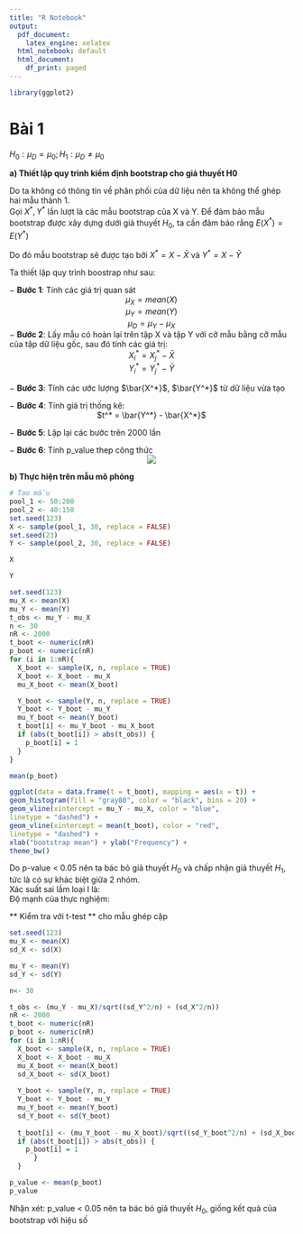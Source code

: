 ```yaml
---
title: "R Notebook"
output:
  pdf_document:
    latex_engine: xelatex
  html_notebook: default
  html_document:
    df_print: paged
---
```


```r
library(ggplot2)
```

# Bài 1

$H_0: \mu_D = \mu_0; H_1: \mu_D \ne \mu_0$

**a) Thiết lập quy trình kiểm định bootstrap cho giả thuyết H0**

Do ta không có thông tin về phân phối của dữ liệu nên ta không thể ghép hai mẫu thành 1.\
Gọi $X^*, Y^*$ lần lượt là các mẫu bootstrap của X và Y. Để đảm bảo mẫu bootstrap được xây dựng dưới giả thuyết $H_0$, ta cần đảm bảo rằng $E(X^*) = E(Y^*)$

Do đó mẫu bootstrap sẽ được tạo bởi $X^* = X - \bar{X}$ và $Y^* = X - \bar{Y}$

Ta thiết lập quy trình boostrap như sau:

$-$ **Bước 1**: Tính các giá trị quan sát\
<center>
$\mu_X = mean(X)$\
$\mu_Y = mean(Y)$\
$\mu_D = \mu_Y - \mu_X$
</center>

$-$ **Bước 2**: Lấy mẫu có hoàn lại trên tập X và tập Y với cỡ mẫu bằng cỡ mẫu của tập dữ liệu gốc, sau đó tính các giá trị:
<center>
$X_i^* = X_j^* - \bar{X}$\
$Y_i^* = Y_j^* - \bar{Y}$
</center>
$-$ **Bước 3**: Tính các ước lượng $\bar{X^*}$, $\bar{Y^*}$ từ dữ liệu vừa tạo

$-$ **Bước 4**: Tính giá trị thống kê: 
<center>
$t^* = \bar{Y^*} - \bar{X^*}$
</center>
$-$ **Bước 5**: Lặp lại các bước trên 2000 lần

$-$ **Bước 6**: Tính p_value thep công thức
<center>

![](D:\thuantt2\Document\Learn\Boostrap\BTVN3\p_value_formula.jpg)
</center>

**b) Thực hiện trên mẫu mô phỏng**


```r
# Tạo mẫu
pool_1 <- 50:200
pool_2 <- 40:150
set.seed(123)
X <- sample(pool_1, 30, replace = FALSE)
set.seed(23)
Y <- sample(pool_2, 30, replace = FALSE)
```

```r
X
```

```r
Y
```


```r
set.seed(123)
mu_X <- mean(X)
mu_Y <- mean(Y)
t_obs <- mu_Y - mu_X
n <- 30
nR <- 2000
t_boot <- numeric(nR)
p_boot <- numeric(nR)
for (i in 1:nR){
  X_boot <- sample(X, n, replace = TRUE)
  X_boot <- X_boot - mu_X
  mu_X_boot <- mean(X_boot)

  Y_boot <- sample(Y, n, replace = TRUE)
  Y_boot <- Y_boot - mu_Y
  mu_Y_boot <- mean(Y_boot)
  t_boot[i] <- mu_Y_boot - mu_X_boot
  if (abs(t_boot[i]) > abs(t_obs)) {
    p_boot[i] = 1
  }
}

```


```r
mean(p_boot)
```


```r
ggplot(data = data.frame(t = t_boot), mapping = aes(x = t)) +
geom_histogram(fill = "gray80", color = "black", bins = 20) +
geom_vline(xintercept = mu_Y - mu_X, color = "blue",
linetype = "dashed") +
geom_vline(xintercept = mean(t_boot), color = "red",
linetype = "dashed") +
xlab("bootstrap mean") + ylab("Frequency") +
theme_bw()
```

Do p-value < 0.05 nên ta bác bỏ giả thuyết $H_0$ và chấp nhận giả thuyết $H_1$, tức là có sự khác biệt giữa 2 nhóm.\
Xác suất sai lầm loại I là:\
Độ mạnh của thực nghiệm:

** Kiểm tra với t-test ** cho mẫu ghép cặp

```r
set.seed(123)
mu_X <- mean(X)
sd_X <- sd(X)

mu_Y <- mean(Y)
sd_Y <- sd(Y)

n<- 30

t_obs <- (mu_Y - mu_X)/sqrt((sd_Y^2/n) + (sd_X^2/n))
nR <- 2000
t_boot <- numeric(nR)
p_boot <- numeric(nR)
for (i in 1:nR){
  X_boot <- sample(X, n, replace = TRUE)
  X_boot <- X_boot - mu_X
  mu_X_boot <- mean(X_boot)
  sd_X_boot <- sd(X_boot)
  
  Y_boot <- sample(Y, n, replace = TRUE)
  Y_boot <- Y_boot - mu_Y
  mu_Y_boot <- mean(Y_boot)
  sd_Y_boot <- sd(Y_boot)
  
  t_boot[i] <- (mu_Y_boot - mu_X_boot)/sqrt((sd_Y_boot^2/n) + (sd_X_boot^2/n))
  if (abs(t_boot[i]) > abs(t_obs)) {
    p_boot[i] = 1
      }
  }
```


```r
p_value <- mean(p_boot)
p_value
```

Nhận xét: p_value < 0.05 nên ta bác bỏ giả thuyết $H_0$, giống kết quả của bootstrap với hiệu số



